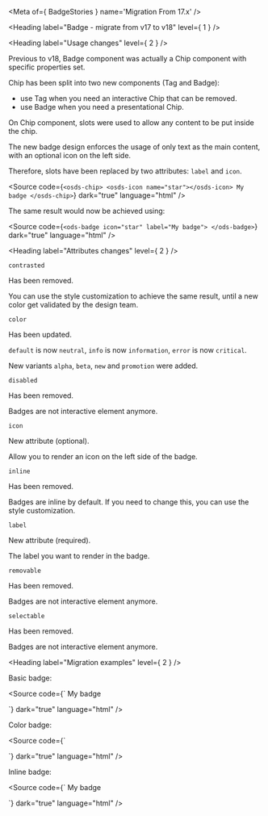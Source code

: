 
<Meta of={ BadgeStories } name='Migration From 17.x' />

<Heading label="Badge - migrate from v17 to v18" level={ 1 } />

<Heading label="Usage changes" level={ 2 } />

Previous to v18, Badge component was actually a Chip component with specific properties set.

Chip has been split into two new components (Tag and Badge):
- use Tag when you need an interactive Chip that can be removed.
- use Badge when you need a presentational Chip.

On Chip component, slots were used to allow any content to be put inside the chip.

The new badge design enforces the usage of only text as the main content, with an optional icon on the left side.

Therefore, slots have been replaced by two attributes: `label` and `icon`.

<Source code={`
<osds-chip>
  <osds-icon name="star"></osds-icon>
  My badge
</osds-chip>
`}
        dark="true"
        language="html" />

The same result would now be achieved using:

<Source code={`
<ods-badge icon="star"
           label="My badge">
</ods-badge>
`}
        dark="true"
        language="html" />

<Heading label="Attributes changes" level={ 2 } />

`contrasted` <OdsBadge color="critical" label="Removed" size="sm" />

Has been removed.

You can use the style customization to achieve the same result, until a new color get validated by the design team.

`color` <OdsBadge color="information" label="Updated" size="sm" />

Has been updated.

`default` is now `neutral`, `info` is now `information`, `error` is now `critical`.

New variants `alpha`, `beta`, `new` and `promotion` were added.

`disabled` <OdsBadge color="critical" label="Removed" size="sm" />

Has been removed.

Badges are not interactive element anymore.

`icon` <OdsBadge color="success" label="New" size="sm" />

New attribute (optional).

Allow you to render an icon on the left side of the badge.

`inline` <OdsBadge color="critical" label="Removed" size="sm" />

Has been removed.

Badges are inline by default. If you need to change this, you can use the style customization.

`label` <OdsBadge color="success" label="New" size="sm" />

New attribute (required).

The label you want to render in the badge.

`removable` <OdsBadge color="critical" label="Removed" size="sm" />

Has been removed.

Badges are not interactive element anymore.

`selectable` <OdsBadge color="critical" label="Removed" size="sm" />

Has been removed.

Badges are not interactive element anymore.

<Heading label="Migration examples" level={ 2 } />

Basic badge:

<Source code={`
<osds-chip>
  My badge
</osds-chip>

<!-- is now -->

<ods-badge label="My badge">
</ods-badge>
`}
        dark="true"
        language="html" />


Color badge:

<Source code={`
<osds-chip color="info">
</osds-chip>

<!-- is now -->

<ods-badge color="information">
</ods-badge>
`}
        dark="true"
        language="html" />

Inline badge:

<Source code={`
<osds-chip inline>
  My badge
</osds-chip>

<!-- is now -->

<ods-badge label="My badge">
</ods-badge>
`}
        dark="true"
        language="html" />
